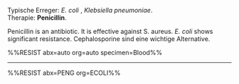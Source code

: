 Typische Erreger: *E. coli* , *Klebsiella pneumoniae*.  
Therapie: **Penicillin**.

Penicillin is an antibiotic. It is effective against S. aureus.
*E. coli* shows significant resistance. Cephalosporine sind eine wichtige Alternative.

%%RESIST abx=auto org=auto specimen=Blood%%

---

%%RESIST abx=PENG org=ECOLI%%
